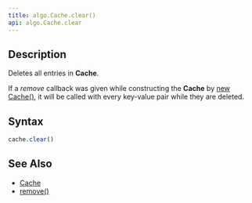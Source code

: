 ```yaml
---
title: algo.Cache.clear()
api: algo.Cache.clear
---
```


## Description

Deletes all entries in **Cache**.

If a _remove_ callback was given while constructing the **Cache** by [new Cache()](/reference/api/algo/Cache/constructor), it will be called with every key-value pair while they are deleted.

## Syntax

``` js
cache.clear()
```

## See Also

* [Cache](/reference/api/algo/Cache)
* [remove()](/reference/api/algo/Cache/remove)
